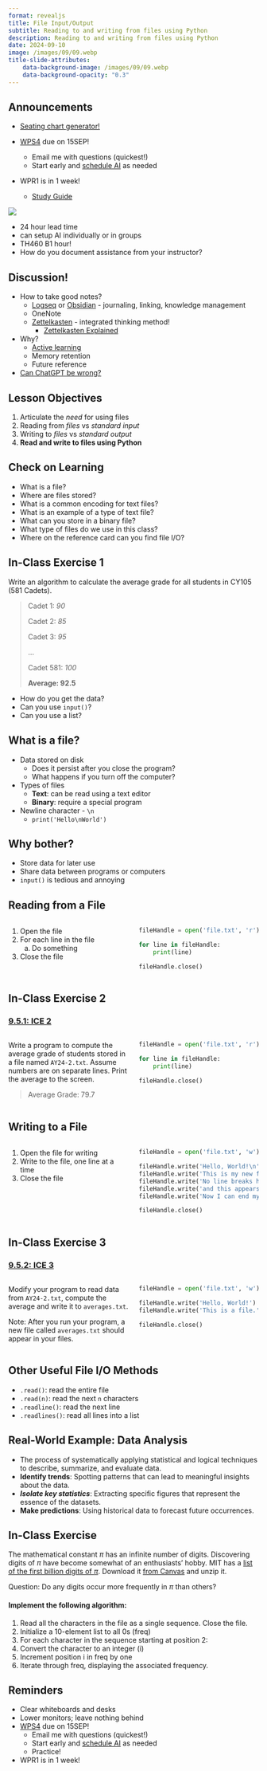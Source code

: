 ```yaml
---
format: revealjs
title: File Input/Output
subtitle: Reading to and writing from files using Python
description: Reading to and writing from files using Python
date: 2024-09-10
image: /images/09/09.webp
title-slide-attributes:
    data-background-image: /images/09/09.webp
    data-background-opacity: "0.3"
---
```


## Announcements {timing=0}

- [Seating chart generator!](https://gist.github.com/aadityabhatia/86077fea4ccd353bfb017df733a70d19)

- [WPS4](https://learn.zybooks.com/zybook/WESTPOINTCY105Fall2024/chapter/40/section/1/) due on 15SEP!
  - Email me with questions (quickest!)
  - Start early and [schedule AI](https://outlook.office.com/bookwithme/user/eb7d00eba18d43f0a98c54dee80af31d@westpoint.edu/meetingtype/jltYy6M1Zk-gtINzpqM9Zw2) as needed
- WPR1 is in 1 week!
  - [Study Guide](https://learn.zybooks.com/zybook/WESTPOINTCY105Fall2024/chapter/11/section/1)

![](/images/agenda-block-1.png)

::: {.notes}
- 24 hour lead time
- can setup AI individually or in groups
- TH460 B1 hour!
- How do you document assistance from your instructor?
:::

<!-- ## September 11 {timing=480}

- [Remembering 9/11](https://www.youtube.com/embed/CZwYIS9-6uo)
- [September 11, 2001: Former President George W. Bush addresses the nation](https://www.youtube.com/embed/Gz7S1v1k664)
- [Military Response to 9/11](https://www.youtube.com/embed/9zEijHEQPhI) -->


## Discussion! {timing=300}

- How to take good notes?
    - [Logseq](https://logseq.com/) or [Obsidian](https://obsidian.md/) - journaling, linking, knowledge management
    - OneNote
    - [Zettelkasten](https://zettelkasten.de/) - integrated thinking method!
        - [Zettelkasten Explained](https://www.youtube.com/embed/GpV47rUYk8I)
- Why?
    - [Active learning](https://www.youtube.com/embed/xxVxgQJwV7w)
    - Memory retention
    - Future reference
- [Can ChatGPT be wrong?](https://chatgpt.com/share/a329b032-7e1d-4568-be40-9227de866a8b)


## Lesson Objectives

1. Articulate the _need_ for using files
1. Reading from _files_ vs _standard input_
1. Writing to _files_ vs _standard output_
1. **Read and write to files using Python**


## Check on Learning {timing=180}
::: {.incremental}
- What is a file?
- Where are files stored?
- What is a common encoding for text files?
- What is an example of a type of text file?
- What can you store in a binary file?
- What type of files do we use in this class?
- Where on the reference card can you find file I/O?
:::


## In-Class Exercise 1 {timing=300}

Write an algorithm to calculate the average grade for all students in CY105 (581 Cadets).

> Cadet 1: _90_
>
> Cadet 2: _85_
>
> Cadet 3: _95_
>
> ...
>
> Cadet 581: _100_
>
> **Average: 92.5**

::: {.notes}
- How do you get the data?
- Can you use `input()`?
- Can you use a list?
:::


## What is a file? {timing=120}

::: {.incremental}
- Data stored on disk
  - Does it persist after you close the program?
  - What happens if you turn off the computer?

- Types of files
  - **Text**: can be read using a text editor
  - **Binary**: require a special program

- Newline character - `\n`
    - `print('Hello\nWorld')`
:::


## Why bother?

::: {.incremental}
- Store data for later use
- Share data between programs or computers
- `input()` is tedious and annoying
:::


## Reading from a File

:::: {.columns}
::: {.column width=50%}
1. Open the file
2. For each line in the file
    a. Do something
3. Close the file
:::
::: {.column width=50%}
```python
fileHandle = open('file.txt', 'r')

for line in fileHandle:
    print(line)

fileHandle.close()
```
:::
::::


## In-Class Exercise 2 {timing=600}

### [9.5.1: ICE 2](https://learn.zybooks.com/zybook/WESTPOINTCY105Fall2024/chapter/9/section/5)

:::: {.columns}
::: {.column width=50%}
Write a program to compute the average grade of students stored in a file named `AY24-2.txt`.
Assume numbers are on separate lines.
Print the average to the screen.

> Average Grade: 79.7
:::
::: {.column width=50%}
```python
fileHandle = open('file.txt', 'r')

for line in fileHandle:
    print(line)

fileHandle.close()
```
:::
::::


## Writing to a File

:::: {.columns}
::: {.column width=50%}
1. Open the file for writing
2. Write to the file, one line at a time
3. Close the file
:::
::: {.column width=50%}
```python
fileHandle = open('file.txt', 'w')

fileHandle.write('Hello, World!\n')
fileHandle.write('This is my new file.\n')
fileHandle.write('No line breaks here...')
fileHandle.write('and this appears on the same line.\n')
fileHandle.write('Now I can end my file\n')

fileHandle.close()
```
:::
::::


## In-Class Exercise 3 {timing=480}

### [9.5.2: ICE 3](https://learn.zybooks.com/zybook/WESTPOINTCY105Fall2024/chapter/9/section/5)

:::: {.columns}
::: {.column width=50%}
Modify your program to read data from `AY24-2.txt`, compute the average and write it to `averages.txt`.

Note: After you run your program, a new file called `averages.txt` should appear in your files.
:::
::: {.column width=50%}
```python
fileHandle = open('file.txt', 'w')

fileHandle.write('Hello, World!')
fileHandle.write('This is a file.')

fileHandle.close()
```
:::
::::


## Other Useful File I/O Methods

- `.read()`: read the entire file
- `.read(n)`: read the next `n` characters
- `.readline()`: read the next line
- `.readlines()`: read all lines into a list


## Real-World Example: Data Analysis

- The process of systematically applying statistical and logical techniques to describe, summarize, and evaluate data.
- **Identify trends**: Spotting patterns that can lead to meaningful insights about the data.
- ***Isolate key statistics***: Extracting specific figures that represent the essence of the datasets.
- **Make predictions**: Using historical data to forecast future occurrences.


## In-Class Exercise {timing=660}

The mathematical constant $\pi$ has an infinite number of digits. Discovering digits of $\pi$ have become somewhat of an enthusiasts' hobby. MIT has a [list of the first billion digits of $\pi$](https://stuff.mit.edu/afs/sipb/contrib/pi/). Download it [from Canvas](https://westpoint.instructure.com/courses/7068/pages/file-i-slash-o) and unzip it.

Question: Do any digits occur more frequently in $\pi$ than others?


#### Implement the following algorithm:
1. Read all the characters in the file as a single sequence. Close the file.
1. Initialize a 10-element list to all 0s (freq)
1. For each character in the sequence starting at position 2:
  1. Convert the character to an integer (i)
  1. Increment position i in freq by one
  1. Iterate through freq, displaying the associated frequency.

## Reminders

- Clear whiteboards and desks
- Lower monitors; leave nothing behind
- [WPS4](https://learn.zybooks.com/zybook/WESTPOINTCY105Fall2024/chapter/40/section/1/) due on 15SEP!
  - Email me with questions (quickest!)
  - Start early and [schedule AI](https://outlook.office.com/bookwithme/user/eb7d00eba18d43f0a98c54dee80af31d@westpoint.edu/meetingtype/jltYy6M1Zk-gtINzpqM9Zw2) as needed
  - Practice!
- WPR1 is in 1 week!

